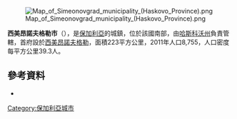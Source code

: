 {{Coord|42|2|N|25|50|E|display=title}}

[[Image:Map_of_Simeonovgrad_municipality_(Haskovo_Province).png|thumb]]

'''西美昂諾夫格勒市'''（{{lang-bg|Симеоновград}}），是[[保加利亞|保加利亞]]的城鎮，位於該國南部，由[[哈斯科沃州|哈斯科沃州]]負責管轄，首府設於[[西美昂諾夫格勒|西美昂諾夫格勒]]，面積223平方公里，2011年人口8,755，人口密度每平方公里39.3人。

==參考資料==
*{{URL|http://www.simeonovgrad.bg/}}

{{Bulgaria-geo-stub}}
[[Category:保加利亞城市|Category:保加利亞城市]]